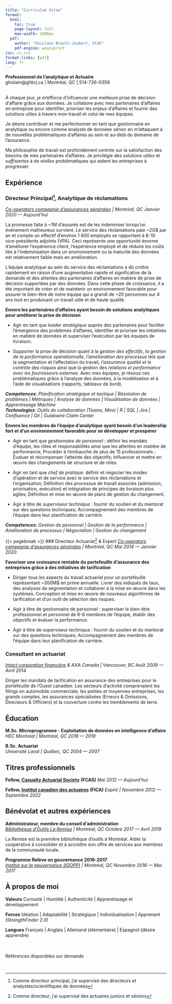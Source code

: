 ```yaml
---
title: "Curriculum Vitae"
format:
  html:
    toc: true
    page-layout: full
    max-width: 1800px  
  pdf:
    author: "Ghislain Brault-Joubert, FCAS"
    pdf-engine: weasyprint
css: cv.css
format-links: [pdf]
lang: fr
---
```


::: {.print-only .contact-block}
**Professionnel de l'analytique et Actuaire**<br>
ghislain@ghbrj.ca | Montréal, QC | 514-726-0359
:::

<br> 
À chaque jour, je m’efforce d’influencer une meilleure prise de décision d’affaire grâce aux données. Je collabore avec mes partenaires d’affaires en entreprise pour identifier, prioriser les enjeux d’affaires et fournir des solutions utiles à travers mon travail et celui de mes équipes.

Je désire contribuer et me perfectionner en tant que gestionnaire en analytique ou encore comme analyste de données sénior en m’attaquant à de nouvelles problématiques d’affaires au sein et au-delà du domaine de l’assurance.

Ma philosophie de travail est profondément centrée sur la satisfaction des besoins de mes partenaires d'affaires. Je privilégie des solutions *utiles* et *suffisantes* à de *réelles* problématiques qui aident les entreprises à progresser.

## Expérience 

### Directeur Principal[^1], Analytique de réclamations
*[Co-operators compagnie d'assurances générales](https://www.cooperators.ca/fr-CA/) | Montréal, QC* [*Janvier 2020 --- Aujourd'hui*]{.dateformat}

La promesse faite à ~1M d’assurés est de les indemniser lorsqu’un événement malheureux survient. Le service des réclamations paie ~2G$ par an et compte un effectif d’environ 1 600 employés se rapportant à 8-10 vice-présidents adjoints (VPA). Ceci représente une opportunité énorme d’améliorer l’expérience client, l’expérience employé et de réduire les coûts liés à l’indemnisation dans un environnement ou la maturité des données est relativement faible mais en amélioration.  

L’équipe analytique au sein du service des réclamations a dû croître rapidement en raison d’une augmentation rapide et significative de la demande et des attentes des partenaires d’affaires en matière de prise de décision supportées par des données. Dans cette phase de croissance, il a été important de créer et de maintenir un environnement favorable pour assurer le bien-être de notre équipe qui a grandi de ~20 personnes sur 4 ans tout en produisant un travail utile et de haute qualité.

**Envers les partenaires d’affaires ayant besoin de solutions analytiques pour améliorer la prise de décision**

- Agir en tant que *leader stratégique* auprès des partenaires pour faciliter l'émergence des problèmes d'affaires, identifier et prioriser les initiatives en matière de données et superviser l'exécution par les équipes de livraison.  

- Supporter la prise de décision quant à la *gestion des effectifs*, *la gestion de la performance opérationnelle*, *l'amélioration des processus* tels que la segmentation et l'affectation du travail, *l'assurance qualité et le contrôle des risques* ainsi que la gestion des *relations et performance avec les fournisseurs externes*. Avec mes équipes, je résous ces problématiques grâce à l'analyse des données, à la modélisation et à l'aide de visualisations (rapports, tableaux de bord).

***Compétences***: *Planification stratégique et tactique | Résolution de problèmes | Métriques | Analyse de données | Visualisation de données | Apprentissage Machine* 
<br>
***Technologies***: *Outils de collaboration (Teams, Miro) | R | SQL | Jira | Confluence | Git | Guidewire Claim Center*

**Envers les membres de l’équipe d’analytique ayant besoin d’un leadership fort et d’un environnement favorable pour se développer et prospérer**

- Agir en tant que *gestionnaire de personnel* : définir les mandats d’équipe, les rôles et responsabilités ainsi que les attentes en matière de performance; Procéder à l’embauche de plus de 15 professionnels ; Évaluer et récompenser l’atteinte des objectifs; Influencer et mettre en œuvre des changements de structure et de rôles.

- Agir en tant que *chef de pratique*: définir et négocier les modes d’opération et de service avec le service des réclamations et l’organisation; Définition des processus de travail associés (admission, priorisation, exécution) et intégration de principes de livraison plus agiles; Définition et mise en œuvre de plans de gestion du changement.

- Agir à titre de *superviseur technique* : fournir du soutien et du mentorat sur des questions techniques; Accompagnement des membres de l’équipe dans leur planification de carrière.

***Compétences***: *Gestion de personnel | Gestion de la performance | Amélioration de processus | Négociation | Gestion du changement*

{{< pagebreak >}}
### Directeur Actuariat[^2] & Expert
*[Co-operators compagnie d'assurances générales](https://www.cooperators.ca/fr-CA/) | Montréal, QC* [*Mai 2014 --- Janvier 2020*]{.dateformat}

**Favoriser une croissance rentable du portefeuille d’assurance des entreprises grâce à des initiatives de tarification**

- Diriger tous les aspects du travail actuariel pour un portefeuille représentant ~300M$ en prime annuelle. Livrer des indiqués de taux, des analyses de segmentation et collaborer à la mise en œuvre dans les  systèmes. Conception et mise en œuvre de nouveaux algorithmes de tarification et d’un outil de sélection des risques.

- Agir à titre de gestionnaire de personnel : superviser le bien-être professionnel et personnel de 6-8 membres de l’équipe, établir des objectifs et évaluer la performance.

- Agir à titre de superviseur technique : fournir du soutien et du mentorat sur des questions techniques; Accompagnement des membres de l’équipe dans leur planification de carrière.

### Consultant en actuariat 
*[Intact corporation financière](https://www.intactfc.com/fr) & AXA Canada | Vancouver, BC* [*Août 2009 --- Avril 2014*]{.dateformat}

Diriger les mandats de tarification en assurance des entreprises pour le portefeuille de l’Ouest canadien. Les secteurs d’activité comprenaient les filings en automobile commerciale, les petites et moyennes entreprises, les grands comptes, les assurances spécialisées (Erreurs & Omissions, Directeurs & Officiers) et la couverture contre les tremblements de terre.

## Éducation 

**M.Sc. Microprogramme - Exploitation de données en intelligence d'affaire** <br> *HEC Montréal | Montréal, QC* [*2018 --- 2019*]{.dateformat}

**B.Sc. Actuariat** <br> *Université Laval | Québec, QC* [*2004 --- 2007*]{.dateformat}

## Titres professionnels

**Fellow, [Casualty Actuarial Society](https://www.casact.org/) (FCAS)** [*Mai 2012 --- Aujourd'hui*]{.dateformat}

**Fellow, [Institut canadien des actuaires](https://www.cia-ica.ca/fr/) (FICA)** [*Expiré | Novembre 2012 --- Septembre 2022*]{.dateformat}

## Bénévolat et autres expériences

**Administrateur, membre du conseil d’administration** <br> *[Bibliothèque d'Outils La Remise](https://laremise.ca/) | Montréal, QC* [*Octobre 2017 --- Avril 2019*]{.dateformat}

La Remise est la première bibliothèque d'outils à Montréal. Aider la coopérative à consolider et à accroître son offre de services aux membres de la communauté locale.

**Programme Relève en gouvernance 2016-2017** <br> *[Institut sur la gouvernance (IGOPP)](https://igopp.org/jaigopp/) | Montréal, QC* [*Novembre 2016 --- Mai 2017*]{.dateformat}

## À propos de moi

**Valeurs** Curiosité | Humilité | Authenticité | Apprentissage et développement

**Forces** Idéation | Adaptabilité | Stratégique | Individualisation | Apprenant *(StrengthFinder 2.0)*

**Langues** Français | Anglais | Allemand (élémentaire) | Espagnol (désire apprendre)

::: {.print-only}
<br><br>
Références disponibles sur demande
:::

<br>

[^1]: Comme directeur principal, j'ai supervisé des directeurs et analystes/scientifiques de données
[^2]: Comme directeur, j'ai supervisé des actuaires juniors et séniors
